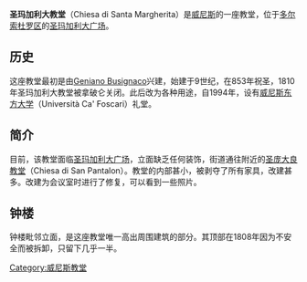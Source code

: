 {{Unreferenced|time=2021-01-23T04:33:31+00:00}}
{{Infobox church
| name = 圣玛加利大教堂
| image = Chiesa di Santa Margherita.jpg
| imagesize = 250px
| location = [[威尼斯|威尼斯]]
| country = {{ITA}}
| coordinates = {{Coord|45.435086|12.324154|scale:2000|format=dms|display=title}}
| denomination = [[罗马天主教|罗马天主教]]
| founded date = 9世纪
| dedicated date = 853年
| style = [[罗曼式建筑|罗曼式建筑]]
| diocese = [[天主教威尼斯总教区|天主教威尼斯总教区]]
| website = 
}}
'''圣玛加利大教堂'''（Chiesa di Santa Margherita）是[[威尼斯|威尼斯]]的一座教堂，位于[[多尔索杜罗区|多尔索杜罗区]]的[[圣玛加利大广场|圣玛加利大广场]]。

== 历史 ==
这座教堂最初是由[[Geniano_Busignaco|Geniano Busignaco]]兴建，始建于9世纪，在853年祝圣，1810年圣玛加利大教堂被拿破仑关闭。此后改为各种用途，自1994年，设有[[威尼斯东方大学|威尼斯东方大学]]（Università Ca' Foscari）礼堂。 

== 简介 ==
目前，该教堂面临[[圣玛加利大广场|圣玛加利大广场]]，立面缺乏任何装饰，街道通往附近的[[聖龐大良教堂_(威尼斯)|圣庞大良教堂]]（Chiesa di San Pantalon）。教堂的内部甚小，被剥夺了所有家具，改建甚多。改建为会议室时进行了修复，可以看到一些照片。

== 钟楼 ==
钟楼毗邻立面，是这座教堂唯一高出周围建筑的部分。其顶部在1808年因为不安全而被拆卸，只留下几乎一半。

[[Category:威尼斯教堂|Category:威尼斯教堂]]